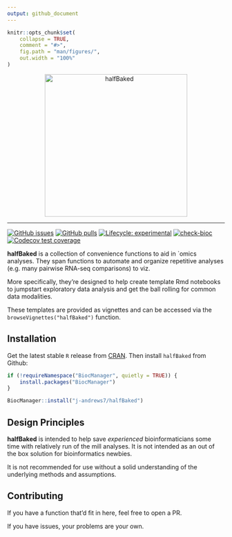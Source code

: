 ```yaml
---
output: github_document
---
```


<!-- README.md is generated from README.Rmd. Please edit that file -->

```r
knitr::opts_chunk$set(
    collapse = TRUE,
    comment = "#>",
    fig.path = "man/figures/",
    out.width = "100%"
)
```

<p align="center">
    <img src="man/figures/halfBaked_hex.png" alt="halfBaked" width="330">
</p>

---

<!-- badges: start -->
[![GitHub issues](https://img.shields.io/github/issues/j-andrews7/halfBaked)](https://github.com/j-andrews7/halfBaked/issues)
[![GitHub pulls](https://img.shields.io/github/issues-pr/j-andrews7/halfBaked)](https://github.com/j-andrews7/halfBaked/pulls)
[![Lifecycle: experimental](https://img.shields.io/badge/lifecycle-experimental-orange.svg)](https://lifecycle.r-lib.org/articles/stages.html#experimental)
[![check-bioc](https://github.com/j-andrews7/halfBaked/actions/workflows/check-bioc.yml/badge.svg)](https://github.com/j-andrews7/halfBaked/actions/workflows/check-bioc.yml)
[![Codecov test coverage](https://codecov.io/gh/j-andrews7/halfBaked/graph/badge.svg)](https://app.codecov.io/gh/j-andrews7/halfBaked)
<!-- badges: end -->

**halfBaked** is a collection of convenience functions to aid in `omics analyses.
They span functions to automate and organize repetitive analyses (e.g. many pairwise RNA-seq comparisons) to viz.

More specifically, they're designed to help create template Rmd notebooks to jumpstart exploratory data analysis and get the ball rolling for common data modalities.

These templates are provided as vignettes and can be accessed via the `browseVignettes("halfBaked")` function.

## Installation

Get the latest stable `R` release from [CRAN](http://cran.r-project.org/). Then install `halfBaked` from Github:

```r
if (!requireNamespace("BiocManager", quietly = TRUE)) {
    install.packages("BiocManager")
}

BiocManager::install("j-andrews7/halfBaked")
```

## Design Principles

**halfBaked** is intended to help save *experienced* bioinformaticians some time with relatively run of the mill analyses.
It is not intended as an out of the box solution for bioinformatics newbies.

It is not recommended for use without a solid understanding of the underlying methods and assumptions.


## Contributing

If you have a function that'd fit in here, feel free to open a PR.

If you have issues, your problems are your own.

